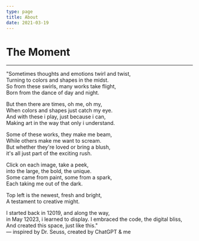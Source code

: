 ```yaml
---
type: page
title: About
date: 2021-03-19
---
```



# The Moment

<ArtLoader />

---

"Sometimes thoughts and emotions twirl and twist,  
Turning to colors and shapes in the midst.  
So from these swirls, many works take flight,  
Born from the dance of day and night.

But then there are times, oh me, oh my,  
When colors and shapes just catch my eye.  
And with these i play, just because i can,  
Making art in the way that only i understand.

Some of these works, they make me beam,  
While others make me want to scream.  
But whether they're loved or bring a blush,  
it's all just part of the exciting rush.

Click on each image, take a peek,  
into the large, the bold, the unique.  
Some came from paint, some from a spark,  
Each taking me out of the dark.

Top left is the newest, fresh and bright,  
A testament to creative might.

I started back in 12019, and along the way,  
in May 12023, i learned to display.
I embraced the code, the digital bliss,  
And created this space, just like this."  
— inspired by Dr. Seuss, created by ChatGPT & me
